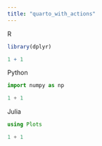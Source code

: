 ```yaml
---
title: "quarto_with_actions"
---
```


R

```r
library(dplyr)

1 + 1
```

Python

```python
import numpy as np

1 + 1
```

Julia

```julia
using Plots

1 + 1
```
